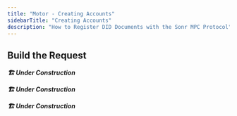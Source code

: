 ```yaml
---
title: "Motor - Creating Accounts"
sidebarTitle: "Creating Accounts"
description: "How to Register DID Documents with the Sonr MPC Protocol"
---
```


## Build the Request

<Tabs>
  <Tab title="Dart">

_**🏗️ Under Construction**_

  </Tab>
  <Tab title="Flutter">

_**🏗️ Under Construction**_

  </Tab>
  <Tab title="CLI">

_**🏗️ Under Construction**_

  </Tab>
</Tabs>
